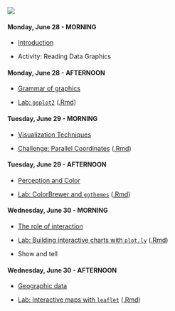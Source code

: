 
![](gfx/self_description.png)

<div class="past"></div>

<div class="row">
  <div class="col-md-6">
  
#### Monday, June 28 - MORNING

- [Introduction](lectures/01-visualization-intro.pdf)
- Activity: Reading Data Graphics


  </div>
  <div class="col-md-6">
    
#### Monday, June 28 - AFTERNOON

- [Grammar of graphics](lectures/02-ggplot2-crash-course.pdf)
- [Lab: `ggplot2`](lab-ggplot2.html) ([.Rmd](lab-ggplot2.Rmd))

  </div>
</div>

<div class="row">
  <div class="col-md-6">
  
#### Tuesday, June 29 - MORNING

- [Visualization Techniques](lectures/03-vis-techniques.pdf)
- [Challenge: Parallel Coordinates](demo-vis-techniques.html) ([.Rmd](demo-vis-techniques.Rmd))

  </div>
  <div class="col-md-6">
    
#### Tuesday, June 29 - AFTERNOON

- [Perception and Color](lectures/04-perception-color.pdf)
- [Lab: ColorBrewer and `ggthemes`](lab-colorbrewer-ggthemes.html) ([.Rmd](lab-colorbrewer-ggthemes.Rmd))

  </div>
</div>

<div class="row">
  <div class="col-md-6">
  
#### Wednesday, June 30 - MORNING

- [The role of interaction](lectures/05-interaction-and-plotly.pdf)
- [Lab: Building interactive charts with `plot.ly`](lab-plotly.html) ([.Rmd](lab-plotly.Rmd))
- Show and tell


  </div>
  <div class="col-md-6">
  
#### Wednesday, June 30 - AFTERNOON

- [Geographic data](lectures/06-geovis.pdf)
- [Lab: Interactive maps with `leaflet`](lab-leaflet.html) ([.Rmd](lab-leaflet.Rmd))

  </div>
</div>